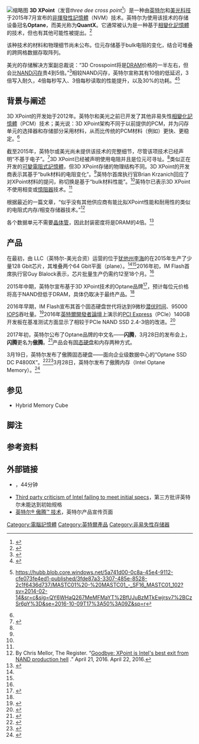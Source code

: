 {{专家}}
{{NoteTA
|G1=IT
}}
{{記憶體類型}}
[[File:3D_XPoint.png|缩略图]]
'''3D XPoint'''（发音''three dee cross point''<ref>{{citation|title=3D XPoint™ Technology Revolutionizes Storage Memory|url=https://www.youtube.com/watch?v=Wgk4U4qVpNY|type=video, infomercial|work=www.youtube.com|publisher=Intel|accessdate=2017-02-14|archive-date=2020-11-08|archive-url=https://web.archive.org/web/20201108161145/https://www.youtube.com/watch?v=Wgk4U4qVpNY|dead-url=no}}</ref>）是一种由[[英特尔|英特尔]]和[[美光科技|美光科技]]于2015年7月宣布的[[非揮發性記憶體|非揮發性記憶體]]（NVM）技术。英特尔为使用该技术的存储设备冠名'''Optane'''，而美光称为'''QuantX'''。它通常被认为是一种基于[[相變化記憶體|相變化記憶體]]的技术，但也有其他可能性被提出。<ref>{{Cite web |url=http://www.eetimes.com/author.asp?section_id=36&doc_id=132735 |title=Why 3D XPoint Isn’t Phase Change Memory |accessdate=2017-02-14 |archive-date=2019-12-04 |archive-url=https://web.archive.org/web/20191204121720/https://www.eetimes.com/author.asp?section_id=36&doc_id=132735 |dead-url=no }}</ref>

该种技术的材料和物理细节尚未公布。位元存储基于bulk电阻的变化，结合可堆叠的跨网格数据存取阵列。

美光的存储解决方案副总裁说：“3D Crosspoint将是[[DRAM|DRAM]]价格的一半左右，但会比[[闪存#NAND_Flash|NAND闪存]]贵4到5倍。”<ref>{{Cite web|url=http://www.computerworld.com/article/3104675/data-storage/micron-reveals-3d-xpoint-memory-quantx.html|title=Micron reveals marketing details about 3D XPoint memory QuantX|accessdate=14 October 2016|archive-date=2017-09-06|archive-url=https://web.archive.org/web/20170906001500/https://www.computerworld.com/article/3104675/data-storage/micron-reveals-3d-xpoint-memory-quantx.html|dead-url=no}}</ref>相较NAND闪存，英特尔宣称其有10倍的低延迟，3倍写入耐久，4倍每秒写入、3倍每秒读取的性能提升，以及30%的功耗。<ref>{{Cite web|url=http://semiaccurate.com/2016/09/12/intels-xpoint-pretty-much-broken/|title=Intel's Xpoint is pretty much broken. In their own words it isn't close to the promises|accessdate=15 November 2016|date=Sep 12, 2016|last=Demerjian|first=Charlie|work=semiaccurate.com|archive-date=2020-11-12|archive-url=https://web.archive.org/web/20201112013651/https://semiaccurate.com/2016/09/12/intels-xpoint-pretty-much-broken/|dead-url=no}}</ref><ref>{{Dead link|date=November 2016}} https://hubb.blob.core.windows.net/5a741d00-0c8a-45e4-9112-cfe073fe4ed1-published/3fde87a3-3307-485e-8528-2c1f6436d737/MASTC01%20-%20MASTC01_-_SF16_MASTC01_102?sv=2014-02-14&sr=c&sig=QY6WHaQ267MeMFMaYT%2BfUJuBzMTkEwjrsv7%2BCzSr6pY%3D&se=2016-10-09T17%3A50%3A09Z&sp=r{{dead link|date=2017年11月 |bot=InternetArchiveBot |fix-attempted=yes }} 
</ref>

== 背景与阐述 ==
3D XPoint的开发始于2012年。英特尔和美光之前已开发了其他非易失性[[相變化記憶體|相變化記憶體]]（PCM）技术；{{refn|group="注"|英特尔与{{tsl|en|Numonyx}}在2009年提出了64 Gb可堆叠PCM芯片<ref name="inummile"/>}}美光{{tsl|en|Mark Durcan}}说：3D XPoint架构不同于以前提供的PCM，并为闪存单元的选择器和存储部分采用{{tsl|en|Chalcogenide glass|硫族化物玻璃|硫族化物}}材料，从而比传统的PCM材料（例如{{tsl|en|GeSbTe||GST}}）更快、更稳定。<ref name="ee4"/>

截至2015年，英特尔或美光尚未提供该技术的完整细节，尽管该项技术已经声明“不基于电子”。<ref>{{Citation|last=Neale|first=Ron|title=Imagining What’s Inside 3D XPoint|date=14 Aug 2015|url=http://www.eetimes.com/author.asp?section_id=36&doc_id=1327417|work=www.eetimes.com|access-date=2017-02-14|archive-url=https://web.archive.org/web/20170703132304/http://www.eetimes.com/author.asp?section_id=36&doc_id=1327417|archive-date=2017-07-03|dead-url=yes}}</ref>3D XPoint已经被声明使用电阻并且是位元可寻址。<ref name=extremetech/>类似{{tsl|en|Crossbar (computer hardware manufacturer)|Crossbar公司}}正在开发的[[可變電阻式記憶體|可變電阻式記憶體]]，但3D XPoint存储的物理结构不同。3D XPoint的开发商表示其基于“bulk材料的电阻变化”。<ref name=ee2/>英特尔首席执行官Brian Krzanich回应了对XPoint材料的提问，称切换是基于“bulk材料性能”。<ref name="ee3"/>英特尔已表示3D XPoint不使用相变或[[憶阻器|憶阻器]]技术。<ref name="reg1"/>

根据最近的一篇文章，“似乎没有其他供应商有能比拟XPoint性能和耐用性的类似的电阻式内存/相变存储器技术。”<ref>By Chris Mellor, The Register. “[http://www.theregister.co.uk/2016/04/21/xpoint_is_intels_exit_from_nand_production_hell/ Goodbye: XPoint is Intel's best exit from NAND production hell] {{Wayback|url=http://www.theregister.co.uk/2016/04/21/xpoint_is_intels_exit_from_nand_production_hell/ |date=20191203112135 }}.” April 21, 2016. April 22, 2016.</ref>

各个数据单元不需要[[晶体管|晶体管]]，因此封装密度将是DRAM的4倍。<ref>{{Cite web|url=https://semiaccurate.com/2016/09/12/intels-xpoint-pretty-much-broken/|title=Intel’s Xpoint is pretty much broken|accessdate=8 October 2016|archive-date=2020-11-12|archive-url=https://web.archive.org/web/20201112013651/https://semiaccurate.com/2016/09/12/intels-xpoint-pretty-much-broken/|dead-url=no}}</ref>

== 产品 ==
在最初，由{{tsl|en|IM Flash Technologies}} LLC（英特尔-美光合资）运营的位于[[犹他州|犹他州]][[李海_(犹他州)|李海]]的{{tsl|en|Wafer fabrication|晶圆厂}}在2015年生产了少量128 Gbit芯片，其堆叠两个64 Gbit平面（plane）。<ref name="ee1"/><ref name="ana1"/>2016年初，IM Flash首席执行官Guy Blalock表示，芯片批量生产仍需约12至18个月。<ref name=ee5 />

2015年中期，英特尔宣布基于3D XPoint技术的Optane品牌<ref name="optane">{{Citation|last=Smith|first=Ryan|title=Intel Announces Optane Storage Brand For 3D XPoint Products|date=18 Aug 2015|url=http://www.anandtech.com/show/9541/intel-announces-optane-storage-brand-for-3d-xpoint-products|work=AnandTech|accessdate=2017-02-14|archive-date=2015-08-19|archive-url=https://web.archive.org/web/20150819204835/http://www.anandtech.com/show/9541/intel-announces-optane-storage-brand-for-3d-xpoint-products|dead-url=no}}</ref>，预计每位元价格将高于NAND但低于DRAM，具体仍取决于最终产品。<ref name="hh1"/>

2016年早期，IM Flash宣布其首个固态硬盘世代将达到9微秒[[潜伏时间|潜伏时间]]、95000 [[IOPS|IOPS]]吞吐量。<ref name="ee5">{{Citation|last=Merrick|first=Rick|title=3D XPoint Steps Into the Light|date=14 Jan 2016|url=http://www.eetimes.com/document.asp?doc_id=1328682|work=EE Times|access-date=2017-02-14|archive-url=https://web.archive.org/web/20170507164258/http://www.eetimes.com/document.asp?doc_id=1328682|archive-date=2017-05-07|dead-url=yes}}</ref>2016年[[英特爾開發者論壇|英特爾開發者論壇]]上演示的[[PCI_Express|PCI Express]]（PCIe）140GB开发板在基准测试方面显示了相较于PCIe NAND SSD 2.4-3倍的改进。<ref>{{Cite news|url=http://www.anandtech.com/show/10604/intels-140gb-optane-3d-xpoint-pcie-ssd-spotted-at-idf|title=Intel's 140GB Optane 3D Xpoint PCIe SSD Spotted at IDF|last=Cutress|first=Ian|date=26 August 2016|publisher=Anandtech|accessdate=26 August 2016|archive-date=2020-11-08|archive-url=https://web.archive.org/web/20201108231239/https://www.anandtech.com/show/10604/intels-140gb-optane-3d-xpoint-pcie-ssd-spotted-at-idf|dead-url=no}}</ref>

2017年初，英特尔公布了Optane品牌的中文名——'''闪腾'''，3月28日的发布会上，'''闪腾'''更名为'''傲腾'''。<ref>{{Cite web |url = http://nb.zol.com.cn/633/6331280.html |title = 闪腾更名傲腾 英特尔黑科技对谁最有用 |author = 尹航 |date = 2017-03-30 |publisher = 中关村在线 |language = 中文 |accessdate = 2017-05-07 |archive-date = 2019-04-09 |archive-url = https://web.archive.org/web/20190409074027/http://nb.zol.com.cn/633/6331280.html |dead-url = no }}</ref>产品会有[[固态硬盘|固态硬盘]]和内存两种方式。

3月19日，英特尔发布了傲腾固态硬盘——面向企业级数据中心的“Optane SSD DC P4800X”。<ref>{{Cite web |url = http://news.mydrivers.com/1/524/524185.htm |title = Intel黑科技闪腾SSD正式出世：阿里巴巴/腾讯国内首发 |author = 上方文Q |date = 2017-03-20 |publisher = 快科技 |language = 中文 |accessdate = 2017-05-07 |archive-date = 2020-09-07 |archive-url = https://web.archive.org/web/20200907213755/http://news.mydrivers.com/1/524/524185.htm |dead-url = no }}</ref><ref>{{Cite web |url = http://news.mydrivers.com/1/524/524200.htm |title = 1万起！Intel闪腾P4800X固态盘发售：最高1.5TB |author = 万南 |date = 2017-03-20 |publisher = 快科技 |language = 中文 |accessdate = 2017-05-07 |archive-date = 2020-09-07 |archive-url = https://web.archive.org/web/20200907215713/http://news.mydrivers.com/1/524/524200.htm |dead-url = no }}</ref>3月28日，英特尔发布了傲腾内存（Intel Optane Memory）。{{refn|group="注"|也被称为傲腾缓存，傲腾内存为官方命名。但其不是一般意义上的[[随机存取存储器|随机存取存储器]]，而是一种低延迟的M.2 NVMe SSD。可以看作是闪存加速盘，类似[[ReadyBoost|ReadyBoost]]和[[智能响应技术|Smart Response Technology]]技术。}}<ref>{{Cite web |url = http://news.mydrivers.com/1/525/525388.htm |title = Intel最黑科技再来一刀：傲腾缓存首发） |author = 上方文Q |date = 2017-03-28 |publisher = 快科技 |language = 中文 |accessdate = 2017-05-07 |archive-date = 2020-09-07 |archive-url = https://web.archive.org/web/20200907213933/http://news.mydrivers.com/1/525/525388.htm |dead-url = no }}</ref>

== 参见 ==
* {{tsl|en|Hybrid Memory Cube|混合存储立方体}}  Hybrid Memory Cube

== 脚注 ==
{{reflist|group="注"}}

== 参考资料 ==
{{Reflist|30em| refs=

<ref name="inummile">{{citation| url = http://www.eetimes.com/document.asp?doc_id=1172109| title = Intel, Numonyx claim phase-change memory milestone| date = 28 Oct 2009| work = www.eetimes.com| first = Dylan| last = McGrath| accessdate = 2017-02-14| archive-date = 2019-12-04| archive-url = https://web.archive.org/web/20191204115144/https://www.eetimes.com/document.asp?doc_id=1172109| dead-url = no}}</ref>

<ref name= "hh1">{{cite web| url = http://hothardware.com/news/intel-and-micron-jointly-drop-disruptive-game-changing-3d-xpoint-cross-point-memory-1000x-faster-than-nand| title = Intel And Micron Jointly Unveil Disruptive, Game-Changing 3D XPoint Memory, 1000x Faster Than NAND| quote = Intel's Rob Crooke explained, 'You could put the cost somewhere between NAND and DRAM.'| date = 28 July 2015| first = Jason| last = Evangelho| access-date = 2017-02-14| archive-url = https://web.archive.org/web/20160815104527/http://hothardware.com/news/intel-and-micron-jointly-drop-disruptive-game-changing-3d-xpoint-cross-point-memory-1000x-faster-than-nand| archive-date = 2016-08-15| dead-url = yes}}</ref>

<ref name="ana1">{{citation| url = http://www.anandtech.com/show/9541/intel-announces-optane-storage-brand-for-3d-xpoint-products | title = Intel Announces Optane Storage Brand For 3D XPoint Products | first = Ryan| last = Smith | quote = products will be available in 2016, in both standard SSD (PCIe) form factors for everything from Ultra-{}-books to servers, and in a DIMM form factor for Xeon systems for even greater bandwidth and lower latencies.  As expected, Intel will be providing storage controllers optimized for the 3D XPoint memory | date = 18 August 2015| work = www.anandtech.com }}</ref>

<ref name="reg1">{{cite web|title=Just ONE THOUSAND times BETTER than FLASH! Intel, Micron's amazing claim|url=http://www.theregister.co.uk/2015/07/28/intel_micron_3d_xpoint/|website=The Register|date=28 July 2015|quote=An Intel spokesperson categorically denied that it was a phase-change memory process or a memristor technology. Spin-transfer torque was also dismissed|first=Chris|last=Mellor|accessdate=2017-02-14|archive-date=2020-03-10|archive-url=https://web.archive.org/web/20200310021714/https://www.theregister.co.uk/2015/07/28/intel_micron_3d_xpoint/|dead-url=no}}</ref>

<ref name="ee1">{{citation| url = http://www.eetimes.com/document.asp?doc_id=1327289| title = Intel, Micron Launch "Bulk-Switching" ReRAM| first = Peter| last = Clarke| date = 28 July 2015| work = www.eetimes.com| access-date = 2017-02-14| archive-url = https://web.archive.org/web/20170703125616/http://www.eetimes.com/document.asp?doc_id=1327289| archive-date = 2017-07-03| dead-url = yes}}</ref>

<ref name="ee2">{{citation| url = http://www.eetimes.com/document.asp?doc_id=1327289| title = Intel, Micron Launch "Bulk-Switching" ReRAM| date = 28 July 2015| work = www.eetimes.com| first = Peter| last = Clarke| quote = "The switching mechanism is via changes in resistance of the bulk material," was all Intel would add in response to questions sent via email.| access-date = 2017-02-14| archive-url = https://web.archive.org/web/20170703125616/http://www.eetimes.com/document.asp?doc_id=1327289| archive-date = 2017-07-03| dead-url = yes}}</ref>

<ref name="ee3">{{citation | url = http://www.eetimes.com/document.asp?doc_id=1327478 | page = 2 | title = Intel’s Krzanich: CEO Q&A at IDF | work = www.eetimes.com | first = Rick | last = Merrick | access-date = 2017-02-14 | archive-url = https://web.archive.org/web/20170322154013/http://www.eetimes.com/document.asp?doc_id=1327478 | archive-date = 2017-03-22 | dead-url = yes }}</ref>

<ref name="ee4">{{citation| url = http://www.eetimes.com/author.asp?section_id=36&doc_id=1327313| title = Patent Search Supports View 3D XPoint Based on Phase-Change| first = Peter| last = Clarke| date = 31 July 2015| work = www.eetimes.com| access-date = 2017-02-14| archive-url = https://web.archive.org/web/20170703172948/http://www.eetimes.com/author.asp?section_id=36&doc_id=1327313| archive-date = 2017-07-03| dead-url = yes}}</ref>

<ref name=extremetech>{{cite web|url=http://www.extremetech.com/extreme/211087-intel-micron-reveal-xpoint-a-new-memory-architecture-that-claims-to-outclass-both-ddr4-and-nand|title=Intel, Micron reveal Xpoint, a new memory architecture that could outclass DDR4 and NAND|work=ExtremeTech|date=29 July 2015|first=Joel|last=Hruska|accessdate=2017-02-14|archive-date=2015-08-20|archive-url=https://web.archive.org/web/20150820045210/http://www.extremetech.com/extreme/211087-intel-micron-reveal-xpoint-a-new-memory-architecture-that-claims-to-outclass-both-ddr4-and-nand|dead-url=no}}</ref>
}}

== 外部链接 ==
* {{Citation|title=Intel Micron Webcast|url=https://www.youtube.com/watch?v=VsioS35D-HY|work=www.youtube.com|accessdate=2017-02-14|archive-date=2021-01-22|archive-url=https://web.archive.org/web/20210122071959/https://www.youtube.com/watch?v=VsioS35D-HY|dead-url=no}}{{en}}，44分钟
* [https://semiaccurate.com/2016/09/12/intels-xpoint-pretty-much-broken/ Third party criticism of Intel failing to meet initial specs]{{Wayback|url=https://semiaccurate.com/2016/09/12/intels-xpoint-pretty-much-broken/ |date=20201112013651 }}{{en}}，第三方批评英特尔未能达到初始规格
* [http://www.intel.cn/content/www/cn/zh/architecture-and-technology/intel-optane-technology.html 英特尔® 傲腾™ 技术]{{Wayback|url=http://www.intel.cn/content/www/cn/zh/architecture-and-technology/intel-optane-technology.html |date=20201022003645 }}，英特尔产品宣传页面{{zh-cn}}

[[Category:電腦記憶體|Category:電腦記憶體]]
[[Category:英特爾產品|Category:英特爾產品]]
[[Category:非易失性存储器|Category:非易失性存储器]]